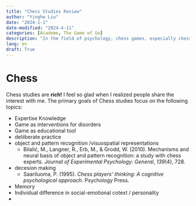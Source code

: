 ```yaml
---
title: "Chess Studies Review"
author: "Yinghe Liu"
date: "2024-1-1"
date-modified: "2024-4-11"
categories: [Academe, The Game of Go] 
description: "In the field of psychology, chess games, especially chess, have become an important subject of study due to their complex cognitive demands and strategic nature."
lang: en
draft: True
---
```


# Chess



Chess studies are **rich!** I feel so glad when I realized people share the interest with me. The primary goals of Chess studies focus on the following topics:

- Expertise Knowledge
- Game as interventions for disorders
- Game as educational tool
- deliiberate practice 
- object and pattern recognition /visuospatial representations
  - Bilalić, M., Langner, R., Erb, M., & Grodd, W. (2010). Mechanisms and neural basis of object and pattern recognition: a study with chess experts. *Journal of Experimental Psychology: General*, *139*(4), 728.

- decesion making 
  - Saariluoma, P. (1995). *Chess players' thinking: A cognitive psychological approach*. Psychology Press.
- Memory 
- Individual difference in social-emotional cotext / personality
- 